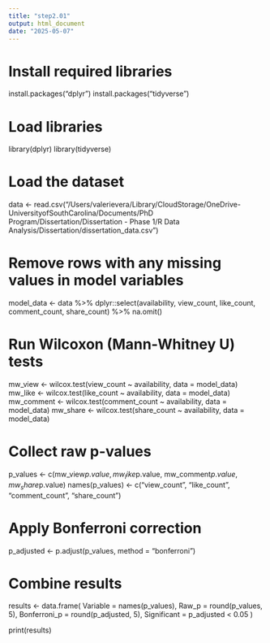 ```yaml
---
title: "step2.01"
output: html_document
date: "2025-05-07"
---
```


# Install required libraries
install.packages("dplyr")
install.packages("tidyverse")

# Load libraries
library(dplyr)
library(tidyverse)

# Load the dataset
data <- read.csv("/Users/valerievera/Library/CloudStorage/OneDrive-UniversityofSouthCarolina/Documents/PhD Program/Dissertation/Dissertation - Phase 1/R Data Analysis/Dissertation/dissertation_data.csv")

# Remove rows with any missing values in model variables
model_data <- data %>%
  dplyr::select(availability, view_count, like_count, comment_count, share_count) %>%
  na.omit()

# Run Wilcoxon (Mann-Whitney U) tests
mw_view <- wilcox.test(view_count ~ availability, data = model_data)
mw_like <- wilcox.test(like_count ~ availability, data = model_data)
mw_comment <- wilcox.test(comment_count ~ availability, data = model_data)
mw_share <- wilcox.test(share_count ~ availability, data = model_data)

# Collect raw p-values
p_values <- c(mw_view$p.value, mw_like$p.value, mw_comment$p.value, mw_share$p.value)
names(p_values) <- c("view_count", "like_count", "comment_count", "share_count")

# Apply Bonferroni correction
p_adjusted <- p.adjust(p_values, method = "bonferroni")

# Combine results
results <- data.frame(
  Variable = names(p_values),
  Raw_p = round(p_values, 5),
  Bonferroni_p = round(p_adjusted, 5),
  Significant = p_adjusted < 0.05
)

print(results)
